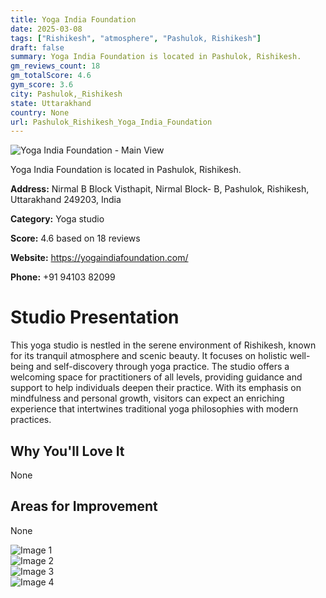 ```yaml
---
title: Yoga India Foundation
date: 2025-03-08
tags: ["Rishikesh", "atmosphere", "Pashulok, Rishikesh"]  
draft: false
summary: Yoga India Foundation is located in Pashulok, Rishikesh.
gm_reviews_count: 18
gm_totalScore: 4.6
gym_score: 3.6
city: Pashulok,_Rishikesh
state: Uttarakhand
country: None
url: Pashulok_Rishikesh_Yoga_India_Foundation
---
```


<div className="aspect-[16/9] relative my-8">
  <img 
    src="https://lh5.googleusercontent.com/p/AF1QipOkYBU4JvkPI7GV8j1DkX714cYisyNhRZSSoarY=w1920-h1080-k-no"
    alt="Yoga India Foundation - Main View"
    className="object-cover absolute inset-0 w-full h-full rounded-lg"
  />
</div>

Yoga India Foundation is located in Pashulok, Rishikesh.

**Address:** Nirmal B Block Visthapit, Nirmal Block- B, Pashulok, Rishikesh, Uttarakhand 249203, India

**Category:** Yoga studio

**Score:** 4.6 based on 18 reviews

**Website:** https://yogaindiafoundation.com/

**Phone:** +91 94103 82099

# Studio Presentation

This yoga studio is nestled in the serene environment of Rishikesh, known for its tranquil atmosphere and scenic beauty. It focuses on holistic well-being and self-discovery through yoga practice. The studio offers a welcoming space for practitioners of all levels, providing guidance and support to help individuals deepen their practice. With its emphasis on mindfulness and personal growth, visitors can expect an enriching experience that intertwines traditional yoga philosophies with modern practices.

## Why You'll Love It

None

## Areas for Improvement

None

<div className="grid grid-cols-1 xl:grid-cols-2 gap-4 my-8">
<div className="aspect-[4/3] relative"><img src="https://lh3.googleusercontent.com/p/AF1QipN6lhuuSi9yd0eiitsEXVTOo3IZUcqq4A08MGN6=w1920-h1080-k-no" alt="Image 1" className="object-cover absolute inset-0 w-full h-full rounded-lg" /></div>
<div className="aspect-[4/3] relative"><img src="https://lh5.googleusercontent.com/p/AF1QipODTlwDg9MRhN2Udw5CwI7M3H72wY21F8vO4j3T=w1920-h1080-k-no" alt="Image 2" className="object-cover absolute inset-0 w-full h-full rounded-lg" /></div>
<div className="aspect-[4/3] relative"><img src="https://lh5.googleusercontent.com/p/AF1QipNQOtreAtVACmG2PdscQVuSpXIiZLw-oAocOToR=w1920-h1080-k-no" alt="Image 3" className="object-cover absolute inset-0 w-full h-full rounded-lg" /></div>
<div className="aspect-[4/3] relative"><img src="https://lh5.googleusercontent.com/p/AF1QipPJ9OhCXeBDfwImuMZeo-zNmcX6DlEEgbQ_znGG=w1920-h1080-k-no" alt="Image 4" className="object-cover absolute inset-0 w-full h-full rounded-lg" /></div>
</div>
